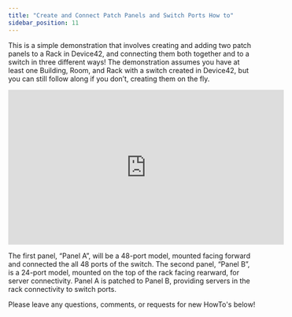 ```yaml
---
title: "Create and Connect Patch Panels and Switch Ports How to"
sidebar_position: 11
---
```


This is a simple demonstration that involves creating and adding two patch panels to a Rack in Device42, and connecting them both together and to a switch in three different ways! The demonstration assumes you have at least one Building, Room, and Rack with a switch created in Device42, but you can still follow along if you don’t, creating them on the fly.

<iframe width="560" height="315" src="https://www.youtube.com/embed/tmr8j2S47NM" frameborder="0" allow="autoplay; encrypted-media" allowfullscreen></iframe>

The first panel, “Panel A”, will be a 48-port model, mounted facing forward and connected the all 48 ports of the switch. The second panel, “Panel B”, is a 24-port model, mounted on the top of the rack facing rearward, for server connectivity. Panel A is patched to Panel B, providing servers in the rack connectivity to switch ports.

Please leave any questions, comments, or requests for new HowTo's below!
